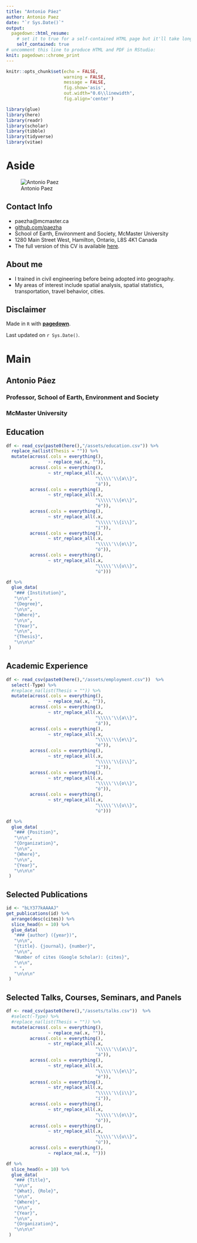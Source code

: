 ```yaml
---
title: "Antonio Páez"
author: Antonio Paez
date: "`r Sys.Date()`"
output:
  pagedown::html_resume:
    # set it to true for a self-contained HTML page but it'll take longer to render
    self_contained: true
# uncomment this line to produce HTML and PDF in RStudio:
knit: pagedown::chrome_print
---
```


```r
knitr::opts_chunk$set(echo = FALSE, 
                      warning = FALSE, 
                      message = FALSE,
                      fig.show='asis', 
                      out.width="0.6\\linewidth", 
                      fig.align='center')
```

```r
library(glue)
library(here)
library(readr)
library(scholar)
library(tibble)
library(tidyverse)
library(vitae)
```

Aside
================================================================================

![Antonio Paez](https://avatars.githubusercontent.com/u/30074724)

Contact Info {#contact}
--------------------------------------------------------------------------------

- <i class="fa fa-envelope"></i> paezha@mcmaster.ca
- <i class="fa fa-github"></i> [github.com/paezha](https://github.com/paezha)
- School of Earth, Environment and Society, McMaster University
- 1280 Main Street West, Hamilton, Ontario, L8S 4K1 Canada
- The full version of this CV is available [here](https://github.com/paezha/Official-CV/blob/master/awesomecv/awesomecv.pdf).


About me {#about-me}
--------------------------------------------------------------------------------

- I trained in civil engineering before being adopted into geography.
- My areas of interest include spatial analysis, spatial statistics, transportation, travel behavior, cities.

Disclaimer {#disclaimer}
--------------------------------------------------------------------------------

Made in `R` with [**pagedown**](https://github.com/rstudio/pagedown).

Last updated on `r Sys.Date()`.

Main
================================================================================

Antonio Páez {#title}
--------------------------------------------------------------------------------

### Professor, School of Earth, Environment and Society

### McMaster University

Education {data-icon=graduation-cap data-concise=true}
--------------------------------------------------------------------------------

```r
df <- read_csv(paste0(here(),"/assets/education.csv")) %>%
  replace_na(list(Thesis = "")) %>%
  mutate(across(.cols = everything(),
                ~ replace_na(.x, "")),
         across(.cols = everything(), 
                ~ str_replace_all(.x, 
                                  "\\\\\'\\{a\\}",
                                  "á")),
         across(.cols = everything(), 
                ~ str_replace_all(.x, 
                                  "\\\\\'\\{e\\}",
                                  "é")),
         across(.cols = everything(), 
                ~ str_replace_all(.x, 
                                  "\\\\\'\\{i\\}",
                                  "í")),
         across(.cols = everything(), 
                ~ str_replace_all(.x, 
                                  "\\\\\'\\{o\\}",
                                  "ó")),
         across(.cols = everything(),
                ~ str_replace_all(.x, 
                                  "\\\\\'\\{u\\}",
                                  "ú")))
```

```r
df %>% 
  glue_data(
   "### {Institution}",
   "\n\n",
   "{Degree}",
   "\n\n",
   "{Where}",
   "\n\n",
   "{Year}", 
   "\n\n",
   "{Thesis}",
   "\n\n\n"
 )
```

Academic Experience {data-icon=laptop}
--------------------------------------------------------------------------------

```r
df <- read_csv(paste0(here(),"/assets/employment.csv"))  %>%
  select(-Type) %>%
  #replace_na(list(Thesis = "")) %>%
  mutate(across(.cols = everything(),
                ~ replace_na(.x, "")),
         across(.cols = everything(), 
                ~ str_replace_all(.x, 
                                  "\\\\\'\\{a\\}",
                                  "á")),
         across(.cols = everything(), 
                ~ str_replace_all(.x, 
                                  "\\\\\'\\{e\\}",
                                  "é")),
         across(.cols = everything(), 
                ~ str_replace_all(.x, 
                                  "\\\\\'\\{i\\}",
                                  "í")),
         across(.cols = everything(), 
                ~ str_replace_all(.x, 
                                  "\\\\\'\\{o\\}",
                                  "ó")),
         across(.cols = everything(),
                ~ str_replace_all(.x, 
                                  "\\\\\'\\{u\\}",
                                  "ú")))
```

```r
df %>% 
  glue_data(
   "### {Position}",
   "\n\n",
   "{Organization}",
   "\n\n",
   "{Where}",
   "\n\n",
   "{Year}",
   "\n\n\n"
 )
```

<!--
Professional Experience {data-icon=suitcase}
--------------------------------------------------------------------------------

### Data Scientist, intern

SupStat Inc.

Beijing, China

2014

::: concise
- Taught R language to beginners. 
- Wrote Shiny app demos.
- Converted statistical tutorials from SPSS to R language.
:::

### Bioinformatician

My Health Gene Technology Co., Ltd.

Beijing, China

2015 - 2016

::: concise
- Analyzed whole-exome sequencing data. 
- Wrote analysis pipelines of ChIP-seq, single cell DNA-seq and single cell RNA-seq.
- Studied tumor metastasis and wrote research reports. 
- Also did case studies to identify the genetic defect causing rare disease.
:::


Teaching Experience {data-icon=chalkboard-teacher}
--------------------------------------------------------------------------------

### Introduction to R Language for Beginners.

Instructor of R and Data Mining Training Courses at SupStat Inc.

Beijing, China
-->

Selected Publications {data-icon=file}
--------------------------------------------------------------------------------

```r
id <- "bLY377kAAAAJ"
get_publications(id) %>% 
  arrange(desc(cites)) %>% 
  slice_head(n = 10) %>%
  glue_data(
   "### {author} ({year})",
   "\n\n",
   "{title}. {journal}, {number}",
   "\n\n",
   "Number of cites (Google Scholar): {cites}",
   "\n\n",
   " ",
   "\n\n\n"
 )

```


Selected Talks, Courses, Seminars, and Panels {data-icon=file}
--------------------------------------------------------------------------------

```r
df <- read_csv(paste0(here(),"/assets/talks.csv"))  %>%
  #select(-Type) %>%
  #replace_na(list(Thesis = "")) %>%
  mutate(across(.cols = everything(),
                ~ replace_na(.x, "")),
         across(.cols = everything(), 
                ~ str_replace_all(.x, 
                                  "\\\\\'\\{a\\}",
                                  "á")),
         across(.cols = everything(), 
                ~ str_replace_all(.x, 
                                  "\\\\\'\\{e\\}",
                                  "é")),
         across(.cols = everything(), 
                ~ str_replace_all(.x, 
                                  "\\\\\'\\{i\\}",
                                  "í")),
         across(.cols = everything(), 
                ~ str_replace_all(.x, 
                                  "\\\\\'\\{o\\}",
                                  "ó")),
         across(.cols = everything(),
                ~ str_replace_all(.x, 
                                  "\\\\\'\\{u\\}",
                                  "ú")),
         across(.cols = everything(),
                ~ replace_na(.x, "")))
```

```r
df %>%
  slice_head(n = 10) %>%
  glue_data(
   "### {Title}",
   "\n\n",
   "{What}, {Role}",
   "\n\n",
   "{Where}",
   "\n\n",
   "{Year}",
   "\n\n",
   "{Organization}",
   "\n\n\n"
 )
```